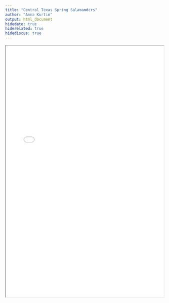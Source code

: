 ```yaml
---
title: "Central Texas Spring Salamanders"
author: "Anna Kurtin"
output: html_document
hidedate: true
hiderelated: true
hidediscus: true
---
```



<iframe src="/Central_TX_Salamanders_Review.pdf" width="100%" height="800" border="0"></iframe>